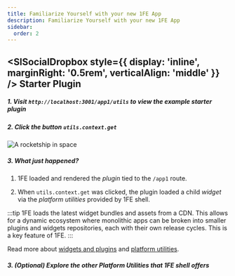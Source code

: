 ```yaml
---
title: Familiarize Yourself with your new 1FE App
description: Familiarize Yourself with your new 1FE App
sidebar:
  order: 2
---
```



## <SlSocialDropbox style={{ display: 'inline', marginRight: '0.5rem', verticalAlign: 'middle' }} /> Starter Plugin

##### 1. Visit `http://localhost:3001/app1/utils` to view the example starter plugin

##### 2. Click the button `utils.context.get`
  ![A rocketship in space](./assets/example-child-widget.png)

##### 3. What just happened?

1. 1FE loaded and rendered the *plugin* tied to the `/app1` route.

2. When `utils.context.get` was clicked, the plugin loaded a child *widget* via the *platform utilities* provided by 1FE shell.

:::tip
1FE loads the latest widget bundles and assets from a CDN. This allows for a dynamic ecosystem where monolithic apps can be broken into smaller plugins and widgets repositories, each with their own release cycles. This is a key feature of 1FE.
:::

Read more about [widgets and plugins](../../main-concepts/widgets) and [platform utilities](../../development/platform-utilities/overview/).

##### 3. (Optional) Explore the other Platform Utilities that 1FE shell offers
